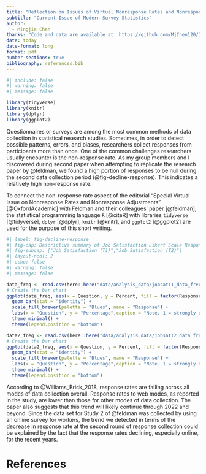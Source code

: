 ```yaml
---
title: "Reflection on Issues of Virtual Nonresponse Rates and Nonresponse Adjustments"
subtitle: "Current Issue of Modern Survey Statistics"
author: 
  - Mingjia Chen
thanks: "Code and data are available at: https://github.com/MjChen120/INF312Tutorial8.git"
date: today
date-format: long
format: pdf
number-sections: true
bibliography: references.bib
---
```


```r
#| include: false
#| warning: false
#| message: false

library(tidyverse)
library(knitr)
library(dplyr)
library(ggplot2)
```

Questionnaires or surveys are among the most common methods of data collection in statistical research studies. Sometimes, in order to detect possible patterns, errors, and biases, researchers collect responses from participants more than once. One of the common challenges researchers usually encounter is the non-response rate. As my group members and I discovered during second paper when attempting to replicate the research paper by @feldman, we found a high portion of responses to be null during the second data collection period (@fig-decline-response). This indicates a relatively high non-response rate.

To connect the non-response rate aspect of the editorial "Special Virtual Issue on Nonresponse Rates and Nonresponse Adjustments" [@OxfordAcademic] with Feldman and their colleagues’ paper [@feldman], the statistical programming language `R` [@citeR] with libraries `tidyverse` [@tidyverse], `dplyr` [@dplyr], `knitr` [@knitr], and `ggplot2` [@ggplot2] are used for the purpose of this short writing.

```r
#| label: fig-decline-response
#| fig-cap: Descriptive summary of Job Satisfaction Likert Scale Responses
#| fig-subcap: ["Job Satisfaction (T1)","Job Satisfaction (T2)"]
#| layout-ncol: 2
#| echo: false
#| warning: false
#| message: false

data_freq <- read.csv(here::here("data/analysis_data/jobsatT1_data_freq.csv"))           
# Create the bar chart
ggplot(data_freq, aes(x = Question, y = Percent, fill = factor(Response))) +
  geom_bar(stat = "identity") +
  scale_fill_brewer(palette = "Blues", name = "Response") +
  labs(x = "Question", y = "Percentage",caption = "Note. 1 = strongly disagree, 7 = strongly agree") +
  theme_minimal() +
  theme(legend.position = "bottom")

data2_freq <- read.csv(here::here("data/analysis_data/jobsatT2_data_freq.csv")) 
# Create the bar chart
ggplot(data2_freq, aes(x = Question, y = Percent, fill = factor(Response))) +
  geom_bar(stat = "identity") +
  scale_fill_brewer(palette = "Blues", name = "Response") +
  labs(x = "Question", y = "Percentage",caption = "Note. 1 = strongly disagree, 7 = strongly agree") +
  theme_minimal() +
  theme(legend.position = "bottom")

```

\break

According to @Williams_Brick_2018, response rates are falling across all modes of data collection overall. Response rates to web modes, as reported in the study, are lower than those for other modes of data collection. The paper also suggests that this trend will likely continue through 2022 and beyond. Since the data set for Study 2 of @feldman was collected by using an online survey for workers, the trend we detected in terms of the decrease in response rate at the second round of response collection could be explained by the fact that the response rates declining, especially online, for the recent years.


\newpage


# References


